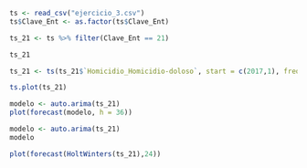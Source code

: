 
```r
ts <- read_csv("ejercicio_3.csv")
ts$Clave_Ent <- as.factor(ts$Clave_Ent)
```

```r
ts_21 <- ts %>% filter(Clave_Ent == 21)
```


```r
ts_21
```

```r
ts_21 <- ts(ts_21$`Homicidio_Homicidio-doloso`, start = c(2017,1), frequency = 24)
```


```r
ts.plot(ts_21)
```

```r
modelo <- auto.arima(ts_21)
plot(forecast(modelo, h = 36))
```

```r
modelo <- auto.arima(ts_21)
modelo
```


```r
plot(forecast(HoltWinters(ts_21),24))
```


\newpage